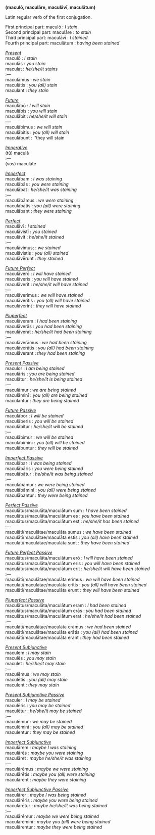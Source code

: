 '''(macul&#333;, macul&#257;re, macul&#257;v&#299;, macul&#257;tum)'''

Latin regular verb of the first conjugation.

First principal part: macul&#333; : ''I stain'' <br>
Second principal part: macul&#257;re : ''to stain'' <br>
Third principal part: macul&#257;v&#299; : ''I stained'' <br>
Fourth principal part: macul&#257;tum : ''having been stained'' <br>


<u>''Present''</u> <br>
macul&#333; : ''I stain'' <br>
macul&#257;s : ''you stain'' <br>
maculat : ''he/she/it stains'' <br>
:&mdash; <br>
macul&#257;mus : ''we stain'' <br>
macul&#257;tis : ''you (all) stain'' <br>
maculant : ''they stain'' <br>


<u> ''Future'' </u> <br>
macul&#257;b&#333; : ''I will stain'' <br>
macul&#257;bis : ''you will stain'' <br>
macul&#257;bit : ''he/she/it will stain'' <br>
:&mdash; <br>
macul&#257;bimus : ''we will stain'' <br>
macul&#257;bitis : ''you (all) will stain'' <br>
macul&#257;bunt : ''they will stain <br>


<u> ''Imperative'' </u> <br>
(t&#363;) macul&#257; <br>
:&mdash; <br>
(v&#333;s) macul&#257;te <br>


<u> ''Imperfect'' </u> <br>
macul&#257;bam : ''I was staining'' <br>
macul&#257;b&#257;s : ''you were staining'' <br>
macul&#257;bat : ''he/she/it was staining'' <br>
:&mdash; <br>
macul&#257;b&#257;mus : ''we were staining'' <br>
macul&#257;b&#257;tis : ''you (all) were staining'' <br>
macul&#257;bant : ''they were staining'' <br>


<u> ''Perfect'' </u> <br>
macul&#257;v&#299; : ''I stained'' <br>
macul&#257;vist&#299; : ''you stained'' <br>
macul&#257;vit : ''he/she/it stained'' <br>
:&mdash; <br>
macul&#257;vimus; : ''we stained'' <br>
macul&#257;vistis : ''you (all) stained'' <br>
macul&#257;v&#275;runt : ''they stained'' <br>


<u> ''Future Perfect'' </u> <br>
macul&#257;ver&#333; : ''I will have stained'' <br>
macul&#257;veris : ''you will have stained'' <br>
macul&#257;verit : ''he/she/it will have stained'' <br>
:&mdash; <br>
macul&#257;verimus : ''we will have stained'' <br>
macul&#257;veritis : ''you (all) will have stained'' <br>
macul&#257;verint : ''they will have stained'' <br>


<u> ''Pluperfect'' </u> <br>
macul&#257;veram : ''I had been staining'' <br>
macul&#257;ver&#257;s : ''you had been staining'' <br>
macul&#257;verat : ''he/she/it had been staining'' <br>
:&mdash; <br>
macul&#257;ver&#257;mus : ''we had been staining'' <br>
macul&#257;ver&#257;tis : ''you (all) had been staining'' <br>
macul&#257;verant : ''they had been staining'' <br>


<u> ''Present Passive'' </u> <br>
maculor : ''I am being stained'' <br>
macul&#257;ris : ''you are being stained'' <br>
macul&#257;tur : ''he/she/it is being stained'' <br>
:&mdash; <br>
macul&#257;mur : ''we are being stained'' <br>
macul&#257;min&#299; : ''you (all) are being stained'' <br>
maculantur : ''they are being stained'' <br>


<u> ''Future Passive'' </u> <br>
macul&#257;bor : ''I will be stained'' <br>
macul&#257;beris : ''you will be stained'' <br>
macul&#257;bitur : ''he/she/it will be stained'' <br>
:&mdash; <br>
macul&#257;bimur : ''we will be stained'' <br>
macul&#257;bimin&#299; : ''you (all) will be stained'' <br>
macul&#257;buntur : ''they will be stained'' <br>


<u> ''Imperfect Passive'' </u> <br>
macul&#257;bar : ''I was being stained'' <br>
macul&#257;b&#257;ris : ''you were being stained'' <br>
macul&#257;b&#257;tur : ''he/she/it was being stained'' <br>
:&mdash; <br>
macul&#257;b&#257;mur : ''we were being stained'' <br>
macul&#257;b&#257;min&#299; : ''you (all) were being stained'' <br>
macul&#257;bantur : ''they were being stained'' <br>


<u> ''Perfect Passive'' </u> <br>
macul&#257;tus/macul&#257;ta/macul&#257;tum sum : ''I have been stained'' <br>
macul&#257;tus/macul&#257;ta/macul&#257;tum es : ''you have been stained'' <br>
macul&#257;tus/macul&#257;ta/macul&#257;tum est : ''he/she/it has been stained'' <br>
:&mdash; <br>
macul&#257;t&#299;/macul&#257;tae/macul&#257;ta sumus : ''we have been stained'' <br>
macul&#257;t&#299;/macul&#257;tae/macul&#257;ta estis : ''you (all) have been stained'' <br>
macul&#257;t&#299;/macul&#257;tae/macul&#257;ta sunt : ''they have been stained'' <br>


<u> ''Future Perfect Passive'' </u> <br>
macul&#257;tus/macul&#257;ta/macul&#257;tum er&#333; : ''I will have been stained'' <br>
macul&#257;tus/macul&#257;ta/macul&#257;tum eris : ''you will have been stained'' <br>
macul&#257;tus/macul&#257;ta/macul&#257;tum erit : ''he/she/it will have been stained'' <br>
:&mdash; <br>
macul&#257;t&#299;/macul&#257;tae/macul&#257;ta erimus : ''we will have been stained'' <br>
macul&#257;t&#299;/macul&#257;tae/macul&#257;ta eritis : ''you (all) will have been stained'' <br>
macul&#257;t&#299;/macul&#257;tae/macul&#257;ta erunt : ''they will have been stained'' <br>


<u> ''Pluperfect Passive'' </u> <br>
macul&#257;tus/macul&#257;ta/macul&#257;tum eram : ''I had been stained'' <br>
macul&#257;tus/macul&#257;ta/macul&#257;tum er&#257;s : ''you had been stained'' <br>
macul&#257;tus/macul&#257;ta/macul&#257;tum erat : ''he/she/it had been stained'' <br>
:&mdash; <br>
macul&#257;t&#299;/macul&#257;tae/macul&#257;ta er&#257;mus : ''we had been stained'' <br>
macul&#257;t&#299;/macul&#257;tae/macul&#257;ta er&#257;tis : ''you (all) had been stained'' <br>
macul&#257;t&#299;/macul&#257;tae/macul&#257;ta erant : ''they had  been stained'' <br>


<u> ''Present Subjunctive'' </u> <br>
maculem : ''I may stain'' <br>
macul&#275;s : ''you may stain'' <br>
maculet : ''he/she/it may stain'' <br>
:&mdash; <br>
macul&#275;mus : ''we may stain'' <br>
macul&#275;tis : ''you (all) may stain'' <br>
maculent : ''they may stain'' <br>


<u> ''Present Subjunctive Passive'' </u> <br>
maculer : ''I may be stained'' <br>
macul&#275;ris : ''you may be stained'' <br>
macul&#275;tur : ''he/she/it may be stained'' <br>
:&mdash; <br>
macul&#275;mur : ''we may be stained'' <br>
macul&#275;min&#299; : ''you (all) may be stained'' <br>
maculentur : ''they may be stained'' <br>


<u> ''Imperfect Subjunctive'' </u> <br>
macul&#257;rem : ''maybe I was staining'' <br>
macul&#257;r&#275;s : ''maybe you were staining'' <br>
macul&#257;ret : ''maybe he/she/it was staining'' <br>
:&mdash; <br>
macul&#257;r&#275;mus : ''maybe we were staining'' <br>
macul&#257;r&#275;tis : ''maybe you (all) were staining'' <br>
macul&#257;rent : ''maybe they were staining'' <br>


<u> ''Imperfect Subjunctive Passive'' </u> <br>
macul&#257;rer : ''maybe I was being stained'' <br>
macul&#257;r&#275;ris : ''maybe you were being stained'' <br>
macul&#257;r&#275;tur : ''maybe he/she/it was being stained'' <br>
:&mdash; <br>
macul&#257;r&#275;mur : ''maybe we were being stained'' <br>
macul&#257;r&#275;min&#299; : ''maybe you (all) were being stained'' <br>
macul&#257;rentur : ''maybe they were being stained'' <br>